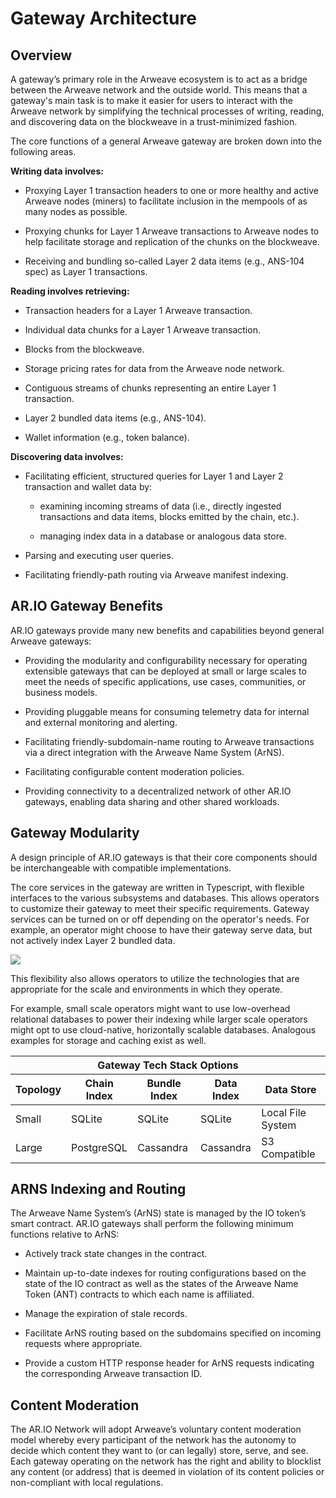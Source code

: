 # Gateway Architecture

## Overview

A gateway’s primary role in the Arweave ecosystem is to act as a bridge between the Arweave network and the outside world. This means that a gateway's main task is to make it easier for users to interact with the Arweave network by simplifying the technical processes of writing, reading, and discovering data on the blockweave in a trust-minimized fashion.

The core functions of a general Arweave gateway are broken down into the following areas.

**Writing data involves:**

- Proxying Layer 1 transaction headers to one or more healthy and active Arweave nodes (miners) to facilitate inclusion in the mempools of as many nodes as possible.

- Proxying chunks for Layer 1 Arweave transactions to Arweave nodes to help facilitate storage and replication of the chunks on the blockweave.

- Receiving and bundling so-called Layer 2 data items (e.g., ANS-104 spec) as Layer 1 transactions.

**Reading involves retrieving:**

- Transaction headers for a Layer 1 Arweave transaction.

- Individual data chunks for a Layer 1 Arweave transaction.

- Blocks from the blockweave.

- Storage pricing rates for data from the Arweave node network.

- Contiguous streams of chunks representing an entire Layer 1 transaction.

- Layer 2 bundled data items (e.g., ANS-104).

- Wallet information (e.g., token balance).

**Discovering data involves:**

- Facilitating efficient, structured queries for Layer 1 and Layer 2 transaction and wallet data by:

  - examining incoming streams of data (i.e., directly ingested transactions and data items, blocks emitted by the chain, etc.).

  - managing index data in a database or analogous data store.

- Parsing and executing user queries.

- Facilitating friendly-path routing via Arweave manifest indexing.

## AR.IO Gateway Benefits

AR.IO gateways provide many new benefits and capabilities beyond general Arweave gateways:

- Providing the modularity and configurability necessary for operating extensible gateways that can be deployed at small or large scales to meet the needs of specific applications, use cases, communities, or business models.

- Providing pluggable means for consuming telemetry data for internal and external monitoring and alerting.

- Facilitating friendly-subdomain-name routing to Arweave transactions via a direct integration with the Arweave Name System (ArNS).

- Facilitating configurable content moderation policies.

- Providing connectivity to a decentralized network of other AR.IO gateways, enabling data sharing and other shared workloads.

## Gateway Modularity

A design principle of AR.IO gateways is that their core components should be interchangeable with compatible implementations.

The core services in the gateway are written in Typescript, with flexible interfaces to the various subsystems and databases. This allows operators to customize their gateway to meet their specific requirements. Gateway services can be turned on or off depending on the operator's needs. For example, an operator might choose to have their gateway serve data, but not actively index Layer 2 bundled data.


<img className="amazingdiagram" src="https://arweave.net/1dD7-HGb14tsdRpNH-9Ek7I3sAfFA1Id_sdQlfZH-AY"></img>


This flexibility also allows operators to utilize the technologies that are appropriate for the scale and environments in which they operate.

For example, small scale operators might want to use low-overhead relational databases to power their indexing while larger scale operators might opt to use cloud-native, horizontally scalable databases. Analogous examples for storage and caching exist as well.

<div style={{textAlign: "center"}}>
    <table className="inline-table">
    <thead>
        <tr>
            <th colSpan="5" style={{fontWeight: "bold"}}>Gateway Tech Stack Options</th>
        </tr>
        <tr>
            <th>Topology</th>
            <th>Chain Index</th>
            <th>Bundle Index</th>
            <th>Data Index</th>
            <th>Data Store</th>
        </tr>
        </thead>
        <tbody>
        <tr>
            <td style={{fontWeight: "bold"}}>Small</td>
            <td>SQLite</td>
            <td>SQLite</td>
            <td>SQLite</td>
            <td>Local File System</td>
        </tr>
        <tr>
            <td style={{fontWeight: "bold"}}>Large</td>
            <td>PostgreSQL</td>
            <td>Cassandra</td>
            <td>Cassandra</td>
            <td>S3 Compatible</td>
        </tr>
        </tbody>
    </table>
</div>

## ARNS Indexing and Routing

The Arweave Name System’s (ArNS) state is managed by the IO token’s smart contract. AR.IO gateways shall perform the following minimum functions relative to ArNS:

- Actively track state changes in the contract.

- Maintain up-to-date indexes for routing configurations based on the state of the IO contract as well as the states of the Arweave Name Token (ANT) contracts to which each name is affiliated.

- Manage the expiration of stale records.

- Facilitate ArNS routing based on the subdomains specified on incoming requests where appropriate.

- Provide a custom HTTP response header for ArNS requests indicating the corresponding Arweave transaction ID.

## Content Moderation

The AR.IO Network will adopt Arweave’s voluntary content moderation model whereby every participant of the network has the autonomy to decide which content they want to (or can legally) store, serve, and see. Each gateway operating on the network has the right and ability to blocklist any content (or address) that is deemed in violation of its content policies or non-compliant with local regulations. 
